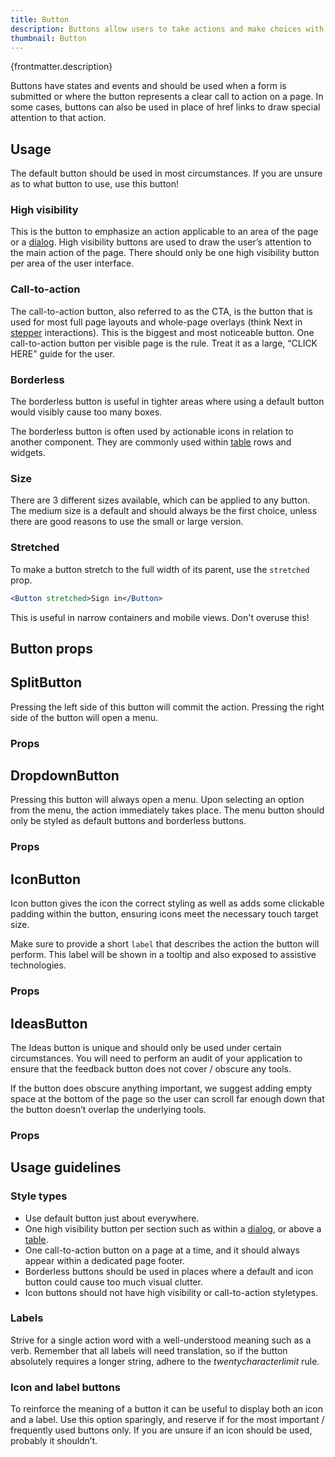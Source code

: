 ```yaml
---
title: Button
description: Buttons allow users to take actions and make choices with a single tap or click.
thumbnail: Button
---
```


<p>{frontmatter.description}</p>

<LiveExample src='Button.main.jsx'>
  <AllExamples.ButtonMainExample client:load />
</LiveExample>

Buttons have states and events and should be used when a form is submitted or where the button represents a clear call to action on a page.
In some cases, buttons can also be used in place of href links to draw special attention to that action.

## Usage

The default button should be used in most circumstances. If you are unsure as to what button to use, use this button!

<LiveExample src='Button.default.jsx'>
  <AllExamples.ButtonDefaultExample client:load />
</LiveExample>

### High visibility

This is the button to emphasize an action applicable to an area of the page or a [dialog](dialog). High visibility buttons are used to draw the user’s attention to the main action of the page.
There should only be one high visibility button per area of the user interface.

<LiveExample src='Button.highvisibility.jsx'>
  <AllExamples.ButtonHighVisibilityExample client:load />
</LiveExample>

### Call-to-action

The call-to-action button, also referred to as the CTA, is the button that is used for most full page layouts and whole-page overlays (think Next in [stepper](stepper) interactions). This is the biggest and most noticeable button.
One call-to-action button per visible page is the rule. Treat it as a large, “CLICK HERE” guide for the user.

<LiveExample src='Button.cta.jsx'>
  <AllExamples.ButtonCTAExample client:load />
</LiveExample>

### Borderless

The borderless button is useful in tighter areas where using a default button would visibly cause too many boxes.

<LiveExample src='Button.borderless.jsx'>
  <AllExamples.ButtonBorderlessExample client:load />
</LiveExample>

The borderless button is often used by actionable icons in relation to another component.
They are commonly used within [table](table) rows and widgets.

### Size

There are 3 different sizes available, which can be applied to any button. The medium size is a default and should always be the first choice, unless there are good reasons to use the small or large version.

<LiveExample src='Button.size.jsx'>
  <AllExamples.ButtonSizeExample client:load />
</LiveExample>

### Stretched

To make a button stretch to the full width of its parent, use the `stretched` prop.

```jsx
<Button stretched>Sign in</Button>
```

This is useful in narrow containers and mobile views. Don't overuse this!

## Button props

<PropsTable path='@itwin/itwinui-react/esm/core/Buttons/Button.d.ts' />

## SplitButton

Pressing the left side of this button will commit the action. Pressing the right side of the button will open a menu.

<LiveExample src='SplitButton.main.jsx'>
  <AllExamples.SplitButtonMainExample client:load />
</LiveExample>

### Props

<PropsTable path='@itwin/itwinui-react/esm/core/Buttons/SplitButton.d.ts' />

## DropdownButton

Pressing this button will always open a menu. Upon selecting an option from the menu, the action immediately takes place. The menu button should only be styled as default buttons and borderless buttons.

<LiveExample src='DropdownButton.main.jsx'>
  <AllExamples.DropdownButtonMainExample client:load />
</LiveExample>

### Props

<PropsTable path='@itwin/itwinui-react/esm/core/Buttons/DropdownButton.d.ts' />

## IconButton

Icon button gives the icon the correct styling as well as adds some clickable padding within the button, ensuring icons meet the necessary touch target size.

Make sure to provide a short `label` that describes the action the button will perform. This label will be shown in a tooltip and also exposed to assistive technologies.

<LiveExample src='IconButton.main.jsx'>
  <AllExamples.IconButtonMainExample client:load />
</LiveExample>

### Props

<PropsTable path='@itwin/itwinui-react/esm/core/Buttons/IconButton.d.ts' />

## IdeasButton

The Ideas button is unique and should only be used under certain circumstances. You will need to perform an audit of your application to ensure that the feedback button does not cover / obscure any tools.

<LiveExample src='IdeasButton.main.jsx'>
  <AllExamples.IdeasButtonMainExample client:load />
</LiveExample>

If the button does obscure anything important, we suggest adding empty space at the bottom of the page so the user can scroll far enough down that the button doesn’t overlap the underlying tools.

### Props

<PropsTable path='@itwin/itwinui-react/esm/core/Buttons/IdeasButton.d.ts' />

## Usage guidelines

### Style types

- Use default button just about everywhere.
- One high visibility button per section such as within a [dialog](dialog), or above a [table](table).
- One call-to-action button on a page at a time, and it should always appear within a dedicated page footer.
- Borderless buttons should be used in places where a default and icon button could cause too much visual clutter.
- Icon buttons should not have high visibility or call-to-action styletypes.

### Labels

Strive for a single action word with a well-understood meaning such as a verb. Remember that all labels will need translation, so if the button absolutely requires a longer string, adhere to the _twentycharacterlimit_ rule.

### Icon and label buttons

To reinforce the meaning of a button it can be useful to display both an icon and a label. Use this option sparingly, and reserve if for the most important / frequently used buttons only. If you are unsure if an icon should be used, probably it shouldn’t.
